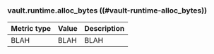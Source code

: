 ### vault.runtime.alloc_bytes ((#vault-runtime-alloc_bytes))

Metric type | Value | Description
----------- | ----- | -----------
BLAH     | BLAH    | BLAH